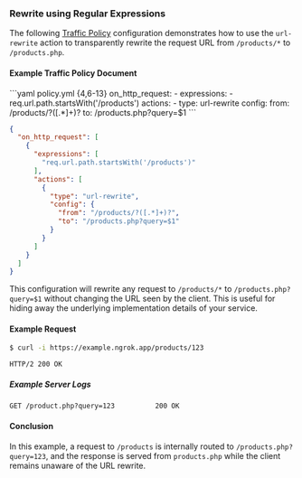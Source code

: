 ### Rewrite using Regular Expressions

The following [Traffic Policy](/traffic-policy/)
configuration demonstrates how to use the `url-rewrite` action to transparently
rewrite the request URL from `/products/*` to `/products.php`.

#### Example Traffic Policy Document

<CodeGroup>
```yaml policy.yml {4,6-13}
on_http_request:
  - expressions:
      - req.url.path.startsWith('/products')
    actions:
      - type: url-rewrite
        config:
          from: /products/?([.*]+)?
          to: /products.php?query=$1
```

```json policy.json {5,8-14}
{
  "on_http_request": [
    {
      "expressions": [
        "req.url.path.startsWith('/products')"
      ],
      "actions": [
        {
          "type": "url-rewrite",
          "config": {
            "from": "/products/?([.*]+)?",
            "to": "/products.php?query=$1"
          }
        }
      ]
    }
  ]
}
```
</CodeGroup>

This configuration will rewrite any request to `/products/*` to
`/products.php?query=$1` without changing the URL seen by the client. This is
useful for hiding away the underlying implementation details of your service.

#### Example Request

```bash
$ curl -i https://example.ngrok.app/products/123
```

```http
HTTP/2 200 OK
```

##### Example Server Logs

```http
GET /product.php?query=123          200 OK
```

#### Conclusion

In this example, a request to `/products` is internally routed to
`/products.php?query=123`, and the response is served from `products.php` while
the client remains unaware of the URL rewrite.
